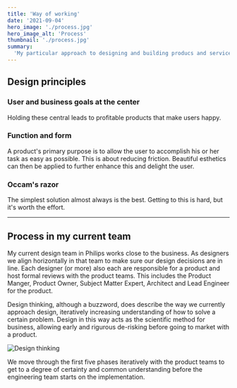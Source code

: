 ```yaml
---
title: 'Way of working'
date: '2021-09-04'
hero_image: './process.jpg'
hero_image_alt: 'Process'
thumbnail: './process.jpg'
summary:
  'My particular approach to designing and building producs and services.'
---
```


## Design principles

### User and business goals at the center

Holding these central leads to profitable products that make users happy.

### Function and form

A product's primary purpose is to allow the user to accomplish his or her task
as easy as possible. This is about reducing friction. Beautiful esthetics can
then be applied to further enhance this and delight the user.

### Occam's razor

The simplest solution almost always is the best. Getting to this is hard, but
it's worth the effort.

---

## Process in my current team

My current design team in Philips works close to the business. As designers we
align horizontally in that team to make sure our design decisions are in line.
Each designer (or more) also each are responsible for a product and host formal
reviews with the product teams. This includes the Product Manger, Product Owner,
Subject Matter Expert, Architect and Lead Engineer for the product.

Design thinking, although a buzzword, does describe the way we currently
approach design, iteratively increasing understanding of how to solve a certain
problem. Design in this way acts as the scientific method for business, allowing
early and rigurous de-risking before going to market with a product.

<img
  src='./design-thinking.jpg'
  alt='Design thinking'
  style='max-width:60rem'
/>

We move through the first five phases iteratively with the product teams to get
to a degree of certainty and common understanding before the engineering team
starts on the implementation.
